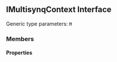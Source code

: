 ## IMultisynqContext Interface

<a id="imultisynqcontext"></a>
<Info>
Generic type parameters: <code>M</code>
</Info>
### Members
#### Properties
<ResponseField>
<ResponseField name="sessionParams" type="ReactSessionParameters<M>">

</ResponseField>
<ResponseField name="session" type="MultisynqSession<MultisynqReactView<M>> | null">

</ResponseField>
<ResponseField name="view" type="MultisynqReactView<M> | null">

</ResponseField>
<ResponseField name="model" type="M | null">

</ResponseField>
<ResponseField name="setSession" type="(newParams: Partial<Omit<ReactSessionParameters<M>, 'model'>>) => void">

</ResponseField>
<ResponseField name="leaveSession" type="() => void">

</ResponseField>
</ResponseField>